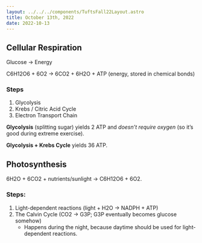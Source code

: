 ```yaml
---
layout: ../../../components/TuftsFall22Layout.astro
title: October 13th, 2022
date: 2022-10-13
---
```


## Cellular Respiration

Glucose → Energy

C6H12O6 + 6O2 → 6CO2 + 6H2O + ATP (energy, stored in chemical bonds)

### Steps

1. Glycolysis
2. Krebs / Citric Acid Cycle
3. Electron Transport Chain


**Glycolysis** (splitting sugar) yields 2 ATP and *doesn’t require oxygen* (so it’s good during extreme exercise). 

**Glycolysis + Krebs Cycle** yields 36 ATP. 

## Photosynthesis

6H2O + 6CO2 + nutrients/sunlight → C6H12O6 + 6O2. 

### Steps:

1. Light-dependent reactions (light + H2O → NADPH + ATP)
2. The Calvin Cycle (CO2 → G3P; G3P eventually becomes glucose somehow)
	- Happens during the night, because daytime should be used for light-dependent reactions. 